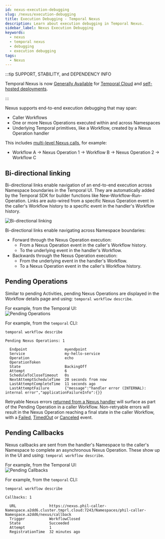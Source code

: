 ```yaml
---
id: nexus-execution-debugging
slug: /nexus/execution-debugging
title: Execution Debugging - Temporal Nexus
description: Learn about execution debugging in Temporal Nexus.
sidebar_label: Nexus Execution Debugging
keywords:
  - nexus
  - temporal nexus
  - debugging
  - execution debugging
tags:
  - Nexus
---
```


:::tip SUPPORT, STABILITY, and DEPENDENCY INFO

Temporal Nexus is now [Generally Available](/evaluate/development-production-features/release-stages#general-availability) for [Temporal Cloud](/cloud/nexus) and [self-hosted deployments](/production-deployment/self-hosted-guide/nexus).

:::

Nexus supports end-to-end execution debugging that may span:

- Caller Workflows
- One or more Nexus Operations executed within and across Namespaces
- Underlying Temporal primitives, like a Workflow, created by a Nexus Operation handler

This includes [multi-level Nexus calls](/nexus#multi-level-calls), for example:

- Workflow A → Nexus Operation 1 → Workflow B → Nexus Operation 2 → Workflow C

## Bi-directional linking

Bi-directional links enable navigation of an end-to-end execution across Namespace boundaries in the Temporal UI.
They are automatically added by the Temporal SDK for builder functions like New-Workflow-Run-Operation.
Links are auto-wired from a specific Nexus Operation event in the caller's Workflow history to a specific event in the handler's Workflow history.

![Bi-directional linking](/img/cloud/nexus/nexus-bi-directional-linking.png)

Bi-directional links enable navigating across Namespace boundaries:

- Forward through the Nexus Operation execution:
  - From a Nexus Operation event in the caller's Workflow history.
  - To the underlying event in the handler's Workflow.
- Backwards through the Nexus Operation execution:
  - From the underlying event in the handler's Workflow.
  - To a Nexus Operation event in the caller's Workflow history.

## Pending Operations

Similar to pending Activities, pending Nexus Operations are displayed in the Workflow details page and using: `temporal workflow describe`.

For example, from the Temporal UI:\
![Pending Operations](/img/cloud/nexus/pending-nexus-operations.png)

For example, from the `temporal` CLI:

```
temporal workflow describe

Pending Nexus Operations: 1

  Endpoint                 myendpoint
  Service                  my-hello-service
  Operation                echo
  OperationToken
  State                    BackingOff
  Attempt                  6
  ScheduleToCloseTimeout   0s
  NextAttemptScheduleTime  20 seconds from now
  LastAttemptCompleteTime  11 seconds ago
  LastAttemptFailure       {"message":"handler error (INTERNAL): internal error","applicationFailureInfo":{}}
```

Retryable Nexus errors [returned from a Nexus handler](/nexus/error-handling#errors-in-nexus-handlers) will surface as part of the Pending Operation in a caller Workflow.
Non-retryable errors will result in the Nexus Operation reaching a final state in the caller Workflow, with a [Failed](/references/events#nexusoperationfailed), [TimedOut](/references/events#nexusoperationtimedout) or [Canceled](/references/events#nexusoperationcanceled) event.

## Pending Callbacks

Nexus callbacks are sent from the handler's Namespace to the caller's Namespace to complete an asynchronous Nexus Operation.
These show up in the UI and using: `temporal workflow describe`.

For example, from the Temporal UI:\
![Pending Callbacks](/img/cloud/nexus/nexus-callback.png)

For example, from the `temporal` CLI:

```
temporal workflow describe

Callbacks: 1

  URL               https://nexus.phil-caller-Namespace.a2dd6.cluster.tmprl.cloud:7243/Namespaces/phil-caller-Namespace.a2dd6/nexus/callback
  Trigger           WorkflowClosed
  State             Succeeded
  Attempt           1
  RegistrationTime  32 minutes ago
```

